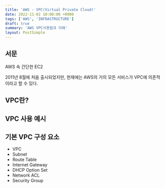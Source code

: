 ```yaml
---
title: 'AWS - VPC(Virtual Private Cloud)'
date: 2022-11-02 10:00:00 +0900
tags: ['AWS', 'INFRASTRUCTURE']
draft: true
summary: 'AWS VPC사용법과 이해'
layout: PostSimple
---
```


## 서문
AWS 속 간단한 EC2 

2011년 8월에 처음 출시되었지만, 현재에는 AWS의 거의 모든 서비스가 VPC에 의존적이라고 할 수 있다.

## VPC란?

## VPC 사용 예시

## 기본 VPC 구성 요소
- VPC
- Subnet
- Route Table
- Internet Gateway
- DHCP Option Set
- Network ACL
- Security Group